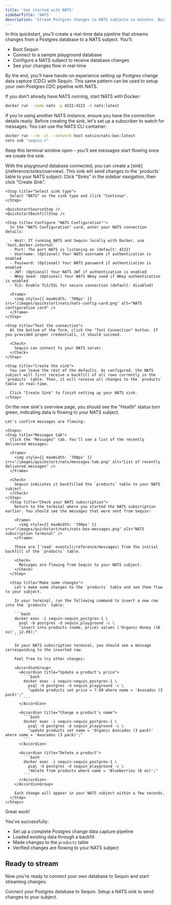 ```yaml
---
title: 'Get started with NATS'
sidebarTitle: 'NATS'
description: 'Stream Postgres changes to NATS subjects in minutes. Build lightweight, high-performance real-time pipelines on top of your Postgres data with NATS.'
---
```



In this quickstart, you'll create a real-time data pipeline that streams changes from a Postgres database to a NATS subject. You'll:

- Boot Sequin
- Connect to a sample playground database
- Configure a NATS subject to receive database changes
- See your changes flow in real-time

By the end, you'll have hands-on experience setting up Postgres change data capture (CDC) with Sequin. This same pattern can be used to setup your own Postgres CDC pipeline with NATS.

<Steps titleSize="h2">
 <Step title="Boot NATS" icon="database">
  If you don't already have NATS running, start NATS with Docker:

  ```bash
  docker run --name nats -p 4222:4222 -d nats:latest
  ```

  <Note>
    If you're using another NATS instance, ensure you have the connection details ready.
  </Note>
 </Step>

 <QuickstartInitialSteps />

 <Step title="Subscribe to NATS" icon="eye">
  Before creating the sink, let's set up a subscriber to watch for messages. You can use the NATS CLI container:

  ```bash
  docker run --rm -it --network host natsio/nats-box:latest
  nats sub "sequin.>"
  ```

  Keep this terminal window open - you'll see messages start flowing once we create the sink.
 </Step>

 <Step title="Create a NATS Sink" icon="database">
  With the playground database connected, you can create a [sink](/reference/sinks/overview). This sink will send changes to the `products` table to your NATS subject:

  <Steps>
    <Step title="Navigate to Sinks">
      Click "Sinks" in the sidebar navigation, then click "Create Sink".
    </Step>

    <Step title="Select sink type">
      Select "NATS" as the sink type and click "Continue".
    </Step>

    <QuickstartSourceStep />
    <QuickstartBackfillStep />

    <Step title='Configure "NATS Configuration"'>
      In the "NATS Configuration" card, enter your NATS connection details:

      - Host: If running NATS and Sequin locally with Docker, use `host.docker.internal`
      - Port: The port NATS is listening on (default: 4222)
      - Username: (Optional) Your NATS username if authentication is enabled
      - Password: (Optional) Your NATS password if authentication is enabled
      - JWT: (Optional) Your NATS JWT if authentication is enabled
      - NKey Seed: (Optional) Your NATS NKey seed if NKey authentication is enabled
      - TLS: Enable TLS/SSL for secure connection (default: disabled)

      <Frame>
        <img style={{ maxWidth: '700px' }} src="/images/quickstart/nats/nats-config-card.png" alt="NATS configuration card" />
      </Frame>
    </Step>

    <Step title="Test the connection">
      At the bottom of the form, click the "Test Connection" button. If you provided proper credentials, it should succeed.

      <Check>
        Sequin can connect to your NATS server.
      </Check>
    </Step>

    <Step title="Create the sink">
      You can leave the rest of the defaults. As configured, the NATS subject will first receive a backfill of all rows currently in the `products` table. Then, it will receive all changes to the `products` table in real-time.

      Click "Create Sink" to finish setting up your NATS sink.
    </Step>
  </Steps>
 </Step>

  <Step title="See changes flow to your NATS subject" icon="waveform-lines">
    On the new sink's overview page, you should see the "Health" status turn green, indicating data is flowing to your NATS subject.

    Let's confirm messages are flowing:

    <Steps>
    <Step title="Messages tab">
      Click the "Messages" tab. You'll see a list of the recently delivered messages:

      <Frame>
        <img style={{ maxWidth: '700px' }} src="/images/quickstart/nats/messages-tab.png" alt="List of recently delivered messages" />
      </Frame>

      <Check>
        Sequin indicates it backfilled the `products` table to your NATS subject.
      </Check>
    </Step>
      <Step title="Check your NATS subscription">
        Return to the terminal where you started the NATS subscription earlier. You should see the messages that were sent from Sequin:

        <Frame>
          <img style={{ maxWidth: '700px' }} src="/images/quickstart/nats/nats-box-messages.png" alt="NATS subscription terminal" />
        </Frame>

        These are [`read` events](/reference/messages) from the initial backfill of the `products` table.

        <Check>
          Messages are flowing from Sequin to your NATS subject.
        </Check>
      </Step>

      <Step title="Make some changes">
        Let's make some changes to the `products` table and see them flow to your subject.

        In your terminal, run the following command to insert a new row into the `products` table:

        ```bash
        docker exec -i sequin-sequin_postgres-1 \
          psql -U postgres -d sequin_playground -c \
          "insert into products (name, price) values ('Organic Honey (16 oz)', 12.99);"
        ```

        In your NATS subscription terminal, you should see a message corresponding to the inserted row.

        Feel free to try other changes:

        <AccordionGroup>
          <Accordion title="Update a product's price">
            ```bash
            docker exec -i sequin-sequin_postgres-1 \
              psql -U postgres -d sequin_playground -c \
              "update products set price = 7.99 where name = 'Avocados (3 pack)';"
            ```
          </Accordion>

          <Accordion title="Change a product's name">
            ```bash
            docker exec -i sequin-sequin_postgres-1 \
              psql -U postgres -d sequin_playground -c \
              "update products set name = 'Organic Avocados (3 pack)' where name = 'Avocados (3 pack)';"
            ```
          </Accordion>

          <Accordion title="Delete a product">
            ```bash
            docker exec -i sequin-sequin_postgres-1 \
              psql -U postgres -d sequin_playground -c \
              "delete from products where name = 'Blueberries (6 oz)';"
            ```
          </Accordion>
        </AccordionGroup>

        Each change will appear in your NATS subject within a few seconds.
      </Step>
    </Steps>
  </Step>
</Steps>

<Check>
  Great work!
</Check>

You've successfully:

- Set up a complete Postgres change data capture pipeline
- Loaded existing data through a backfill
- Made changes to the `products` table
- Verified changes are flowing to your NATS subject

## Ready to stream

Now you're ready to connect your own database to Sequin and start streaming changes:

<CardGroup cols={2}>
  <Card title="Guide: Connect Postgres" icon="elephant" href="/connect-postgres">
    Connect your Postgres database to Sequin.
  </Card>
  <Card title="Guide: Setting up a NATS sink" icon="database" href="/how-to/stream-postgres-to-nats">
    Setup a NATS sink to send changes to your subject.
  </Card>
</CardGroup>